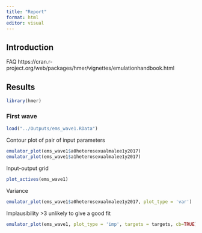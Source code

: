 ```yaml
---
title: "Report"
format: html
editor: visual
---
```


## Introduction

FAQ https://cran.r-project.org/web/packages/hmer/vignettes/emulationhandbook.html

## Results

```r
library(hmer)
```

### First wave

```r
load("../Outputs/ems_wave1.RData")
```

Contour plot of pair of input parameters
```r
emulator_plot(ems_wave1$a0heterosexualmalee1y2017)
emulator_plot(ems_wave1$a1heterosexualmalee1y2017)
```

Input-output grid
```r
plot_actives(ems_wave1)
```

Variance
```r
emulator_plot(ems_wave1$a0heterosexualmalee1y2017, plot_type = 'var')
```

Implausibility >3 unlikely to give a good fit
```r
emulator_plot(ems_wave1, plot_type = 'imp', targets = targets, cb=TRUE)
```